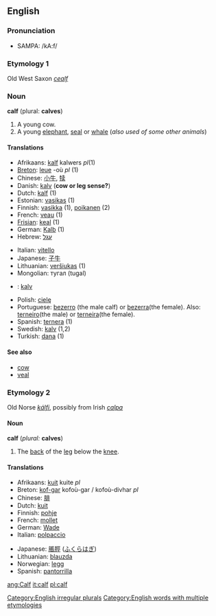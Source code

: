 ==English==

===Pronunciation===
*SAMPA: /kA:f/

===Etymology 1===
Old West Saxon ''[[cealf]]''

===Noun===
'''calf''' (plural: '''calves''')

#A young cow.
#A young [[elephant]], [[seal]] or [[whale]] (''also used of some other animals'')

====Translations====
{{top}}
*Afrikaans: [[kalf]] {{n}} kalwers ''pl''(1)
*[[Breton]]: [[leue]] {{m}} -où ''pl'' (1)
*Chinese:  [[小牛]], [[犊]]
*Danish: [[kalv]] ('''cow or leg sense?''')
*Dutch: [[kalf]] {{n}} (1)
*Estonian: [[vasikas]] (1)
*Finnish: [[vasikka]] (1), [[poikanen]] (2)
*French: [[veau]] {{m}} (1)
*[[Frisian]]: [[keal]] {{n}} (1)
*German: [[Kalb]] {{n}} (1)
*Hebrew: [[עגל]] {{m}}
{{mid}}
*Italian: [[vitello]]
*Japanese: [[子牛]]
*Lithuanian: [[veršiukas]] {{m}} (1)
*Mongolian: тугал (tugal)
*{{no}}: [[kalv]] {{m}}
*Polish: [[cielę]] {{n}}
*Portuguese: [[bezerro]] (the male calf) or [[bezerra]](the female). Also: [[terneiro]](the male) or [[terneira]](the female).
*Spanish: [[ternera]] {{f}} (1)
*Swedish: [[kalv]] {{c}} (1,2)
*Turkish: [[dana]] (1)
{{bottom}}

====See also====
*[[cow]]
*[[veal]]

===Etymology 2===
Old Norse ''[[kálfi]]'', possibly from Irish ''[[calpa]]''

====Noun====
'''calf''' (''plural:'' '''calves''')

# {{anatomy}} The [[back]] of the [[leg]] below the [[knee]].

====Translations====
{{top}}
*Afrikaans: [[kuit]] {{n}} kuite ''pl''
*Breton: [[kof-gar]] {{m}} kofoù-gar / kofoù-divhar ''pl''
*Chinese: [[腓]]
*Dutch: [[kuit]] {{m}}
*Finnish: [[pohje]]
*French: [[mollet]] {{m}}
*German: [[Wade]] {{f}}
*Italian: [[polpaccio]] {{m}}
{{mid}}
*Japanese: [[脹脛]] ([[ふくらはぎ]])
*Lithuanian: [[blauzda]] {{f}}
*Norwegian: [[legg]] {{m}}
*Spanish: [[pantorrilla]] {{f}}
{{bottom}}

[[Category:English irregular plurals]]
[[Category:English words with multiple etymologies]]

[[ang:Calf]]
[[it:calf]]
[[pl:calf]]